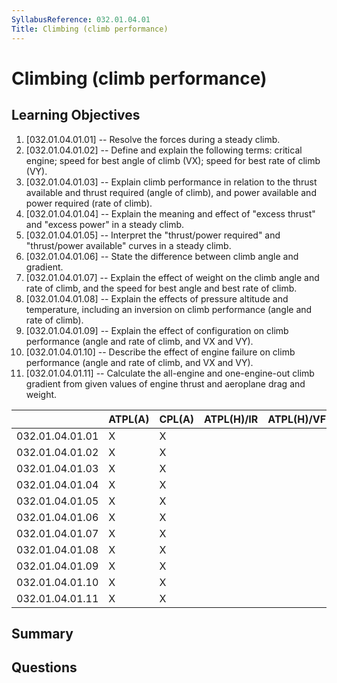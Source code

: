 ```yaml
---
SyllabusReference: 032.01.04.01
Title: Climbing (climb performance)
---
```


# Climbing (climb performance)

## Learning Objectives

1. [032.01.04.01.01] -- Resolve the forces during a steady climb.
2. [032.01.04.01.02] -- Define and explain the following terms: critical engine;
   speed for best angle of climb (VX); speed for best rate of climb (VY).
3. [032.01.04.01.03] -- Explain climb performance in relation to the thrust
   available and thrust required (angle of climb), and power available and power
   required (rate of climb).
4. [032.01.04.01.04] -- Explain the meaning and effect of "excess thrust" and
   "excess power" in a steady climb.
5. [032.01.04.01.05] -- Interpret the "thrust/power required" and "thrust/power
   available" curves in a steady climb.
6. [032.01.04.01.06] -- State the difference between climb angle and gradient.
7. [032.01.04.01.07] -- Explain the effect of weight on the climb angle and rate
   of climb, and the speed for best angle and best rate of climb.
8. [032.01.04.01.08] -- Explain the effects of pressure altitude and
   temperature, including an inversion on climb performance (angle and rate of
   climb).
9. [032.01.04.01.09] -- Explain the effect of configuration on climb performance
   (angle and rate of climb, and VX and VY).
10. [032.01.04.01.10] -- Describe the effect of engine failure on climb
    performance (angle and rate of climb, and VX and VY).
11. [032.01.04.01.11] -- Calculate the all-engine and one-engine-out climb
    gradient from given values of engine thrust and aeroplane drag and weight.

|                 | ATPL(A) | CPL(A) | ATPL(H)/IR | ATPL(H)/VFR | CPL(H) | IR  | CBIR(A) |
| --------------- | ------- | ------ | ---------- | ----------- | ------ | --- | ------- |
| 032.01.04.01.01 | X       | X      |            |             |        |     |         |
| 032.01.04.01.02 | X       | X      |            |             |        |     |         |
| 032.01.04.01.03 | X       | X      |            |             |        |     |         |
| 032.01.04.01.04 | X       | X      |            |             |        |     |         |
| 032.01.04.01.05 | X       | X      |            |             |        |     |         |
| 032.01.04.01.06 | X       | X      |            |             |        |     |         |
| 032.01.04.01.07 | X       | X      |            |             |        |     |         |
| 032.01.04.01.08 | X       | X      |            |             |        |     |         |
| 032.01.04.01.09 | X       | X      |            |             |        |     |         |
| 032.01.04.01.10 | X       | X      |            |             |        |     |         |
| 032.01.04.01.11 | X       | X      |            |             |        |     |         |

## Summary

## Questions
